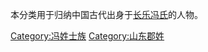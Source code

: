 {{Catnav|頁面分類|历史|歷史學|系譜學|漢族姓氏|冯姓}}
{{Catnav|頁面分類|人文學科|歷史學|系譜學|漢族姓氏|冯姓}}
{{Catnav|頁面分類|人类学|文化人类学|家世與傳承|系譜學|漢族姓氏|冯姓}}

本分类用于归纳中国古代出身于[[长乐冯氏|长乐冯氏]]的人物。

[[Category:冯姓士族|Category:冯姓士族]]
[[Category:山东郡姓|Category:山东郡姓]]